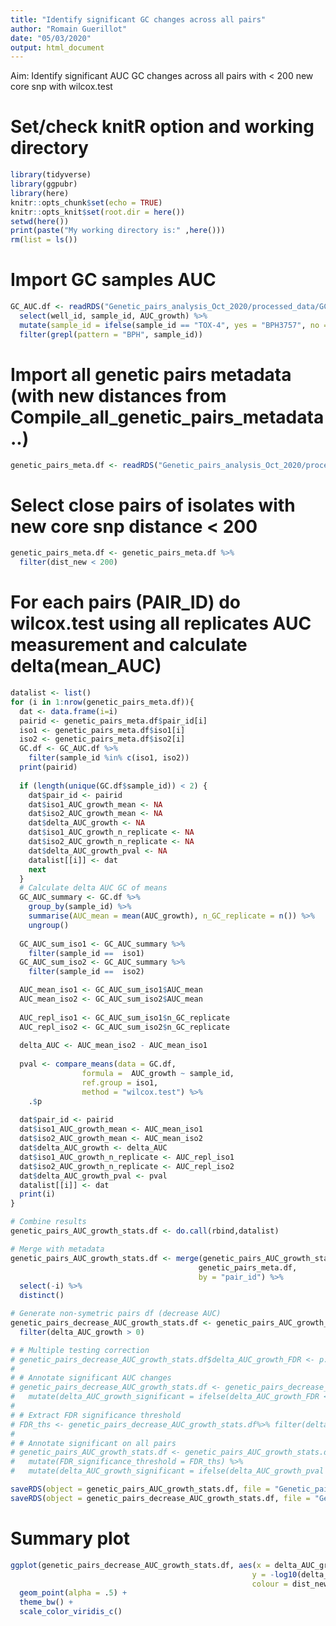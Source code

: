 ```yaml
---
title: "Identify significant GC changes across all pairs"
author: "Romain Guerillot"
date: "05/03/2020"
output: html_document
---
```


Aim: Identify significant AUC GC changes across all pairs with < 200 new core snp with wilcox.test

# Set/check knitR option and working directory

```r
library(tidyverse)
library(ggpubr)
library(here)
knitr::opts_chunk$set(echo = TRUE)
knitr::opts_knit$set(root.dir = here())
setwd(here())
print(paste("My working directory is:" ,here()))
rm(list = ls())
```


# Import GC samples AUC
```r
GC_AUC.df <- readRDS("Genetic_pairs_analysis_Oct_2020/processed_data/GC/dataframes/parameters/GC_parameters.Rda") %>%
  select(well_id, sample_id, AUC_growth) %>%
  mutate(sample_id = ifelse(sample_id == "TOX-4", yes = "BPH3757", no = as.character(sample_id))) %>% 
  filter(grepl(pattern = "BPH", sample_id))
```

# Import all genetic pairs metadata (with new distances from Compile_all_genetic_pairs_metadata..) 
```r
genetic_pairs_meta.df <- readRDS("Genetic_pairs_analysis_Oct_2020/processed_data/snippy/df_all_pairs_distances_metadata.Rda")
```

# Select close pairs of isolates with new core snp distance < 200
```r
genetic_pairs_meta.df <- genetic_pairs_meta.df %>%
  filter(dist_new < 200)
```

# For each pairs (PAIR_ID) do wilcox.test using all replicates AUC measurement and calculate delta(mean_AUC)
```r
datalist <- list()
for (i in 1:nrow(genetic_pairs_meta.df)){
  dat <- data.frame(i=i)
  pairid <- genetic_pairs_meta.df$pair_id[i]
  iso1 <- genetic_pairs_meta.df$iso1[i]
  iso2 <- genetic_pairs_meta.df$iso2[i]
  GC.df <- GC_AUC.df %>%
    filter(sample_id %in% c(iso1, iso2))
  print(pairid)
  
  if (length(unique(GC.df$sample_id)) < 2) {
    dat$pair_id <- pairid
    dat$iso1_AUC_growth_mean <- NA
    dat$iso2_AUC_growth_mean <- NA
    dat$delta_AUC_growth <- NA
    dat$iso1_AUC_growth_n_replicate <- NA
    dat$iso2_AUC_growth_n_replicate <- NA
    dat$delta_AUC_growth_pval <- NA
    datalist[[i]] <- dat
    next
  }
  # Calculate delta AUC GC of means
  GC_AUC_summary <- GC.df %>%
    group_by(sample_id) %>%
    summarise(AUC_mean = mean(AUC_growth), n_GC_replicate = n()) %>%
    ungroup()
  
  GC_AUC_sum_iso1 <- GC_AUC_summary %>%
    filter(sample_id ==  iso1)
  GC_AUC_sum_iso2 <- GC_AUC_summary %>%
    filter(sample_id ==  iso2)

  AUC_mean_iso1 <- GC_AUC_sum_iso1$AUC_mean
  AUC_mean_iso2 <- GC_AUC_sum_iso2$AUC_mean
  
  AUC_repl_iso1 <- GC_AUC_sum_iso1$n_GC_replicate
  AUC_repl_iso2 <- GC_AUC_sum_iso2$n_GC_replicate
  
  delta_AUC <- AUC_mean_iso2 - AUC_mean_iso1
  
  pval <- compare_means(data = GC.df,
                formula =  AUC_growth ~ sample_id,
                ref.group = iso1,
                method = "wilcox.test") %>%
    .$p
  
  dat$pair_id <- pairid
  dat$iso1_AUC_growth_mean <- AUC_mean_iso1
  dat$iso2_AUC_growth_mean <- AUC_mean_iso2
  dat$delta_AUC_growth <- delta_AUC
  dat$iso1_AUC_growth_n_replicate <- AUC_repl_iso1
  dat$iso2_AUC_growth_n_replicate <- AUC_repl_iso2
  dat$delta_AUC_growth_pval <- pval
  datalist[[i]] <- dat
  print(i)
}

# Combine results
genetic_pairs_AUC_growth_stats.df <- do.call(rbind,datalist) 

# Merge with metadata
genetic_pairs_AUC_growth_stats.df <- merge(genetic_pairs_AUC_growth_stats.df,
                                          genetic_pairs_meta.df,
                                          by = "pair_id") %>%
  select(-i) %>%
  distinct()

# Generate non-symetric pairs df (decrease AUC)
genetic_pairs_decrease_AUC_growth_stats.df <- genetic_pairs_AUC_growth_stats.df %>%
  filter(delta_AUC_growth > 0)

# # Multiple testing correction
# genetic_pairs_decrease_AUC_growth_stats.df$delta_AUC_growth_FDR <- p.adjust( genetic_pairs_decrease_AUC_growth_stats.df$delta_AUC_growth_pval, method = "fdr")
# 
# # Annotate significant AUC changes
# genetic_pairs_decrease_AUC_growth_stats.df <- genetic_pairs_decrease_AUC_growth_stats.df %>%
#   mutate(delta_AUC_growth_significant = ifelse(delta_AUC_growth_FDR < 0.05, yes = "significant", no = "not significant"))
# 
# # Extract FDR significance threshold
# FDR_ths <- genetic_pairs_decrease_AUC_growth_stats.df%>% filter(delta_AUC_growth_significant == "not significant") %>% .$delta_AUC_growth_pval %>% min()
# 
# # Annotate significant on all pairs
# genetic_pairs_AUC_growth_stats.df <- genetic_pairs_AUC_growth_stats.df %>%
#   mutate(FDR_significance_threshold = FDR_ths) %>%
#   mutate(delta_AUC_growth_significant = ifelse(delta_AUC_growth_pval < FDR_ths, yes = "significant", no = "not significant"))

```

```r
saveRDS(object = genetic_pairs_AUC_growth_stats.df, file = "Genetic_pairs_analysis_Oct_2020/processed_data/GC/dataframes/parameters/genetic_pairs_AUC_growth_stats.Rda")
saveRDS(object = genetic_pairs_decrease_AUC_growth_stats.df, file = "Genetic_pairs_analysis_Oct_2020/processed_data/GC/dataframes/parameters/genetic_pairs_decrease_AUC_growth_stats.Rda")
```

# Summary plot
```r
ggplot(genetic_pairs_decrease_AUC_growth_stats.df, aes(x = delta_AUC_growth,
                                                      y = -log10(delta_AUC_growth_pval),
                                                      colour = dist_new))+
  geom_point(alpha = .5) +
  theme_bw() +
  scale_color_viridis_c()
```